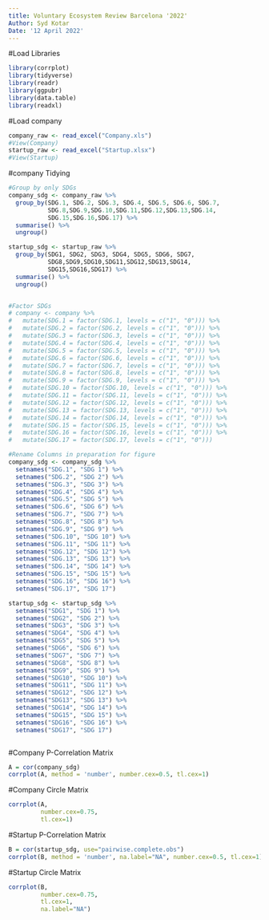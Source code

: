 ```yaml
---
title: Voluntary Ecosystem Review Barcelona '2022'
Author: Syd Kotar
Date: '12 April 2022'
---
```


#Load Libraries
```r
library(corrplot)
library(tidyverse)
library(readr)
library(ggpubr)
library(data.table)
library(readxl)

```

#Load company
```r
company_raw <- read_excel("Company.xls")
#View(Company)
startup_raw <- read_excel("Startup.xlsx")
#View(Startup)
```

#company Tidying
```r
#Group by only SDGs
company_sdg <- company_raw %>%
  group_by(SDG.1, SDG.2, SDG.3, SDG.4, SDG.5, SDG.6, SDG.7,
           SDG.8,SDG.9,SDG.10,SDG.11,SDG.12,SDG.13,SDG.14,
           SDG.15,SDG.16,SDG.17) %>% 
  summarise() %>% 
  ungroup()

startup_sdg <- startup_raw %>% 
  group_by(SDG1, SDG2, SDG3, SDG4, SDG5, SDG6, SDG7,
           SDG8,SDG9,SDG10,SDG11,SDG12,SDG13,SDG14,
           SDG15,SDG16,SDG17) %>% 
  summarise() %>% 
  ungroup()


#Factor SDGs
# company <- company %>% 
#   mutate(SDG.1 = factor(SDG.1, levels = c("1", "0"))) %>% 
#   mutate(SDG.2 = factor(SDG.2, levels = c("1", "0"))) %>% 
#   mutate(SDG.3 = factor(SDG.3, levels = c("1", "0"))) %>% 
#   mutate(SDG.4 = factor(SDG.4, levels = c("1", "0"))) %>% 
#   mutate(SDG.5 = factor(SDG.5, levels = c("1", "0"))) %>% 
#   mutate(SDG.6 = factor(SDG.6, levels = c("1", "0"))) %>% 
#   mutate(SDG.7 = factor(SDG.7, levels = c("1", "0"))) %>% 
#   mutate(SDG.8 = factor(SDG.8, levels = c("1", "0"))) %>% 
#   mutate(SDG.9 = factor(SDG.9, levels = c("1", "0"))) %>% 
#   mutate(SDG.10 = factor(SDG.10, levels = c("1", "0"))) %>% 
#   mutate(SDG.11 = factor(SDG.11, levels = c("1", "0"))) %>% 
#   mutate(SDG.12 = factor(SDG.12, levels = c("1", "0"))) %>% 
#   mutate(SDG.13 = factor(SDG.13, levels = c("1", "0"))) %>% 
#   mutate(SDG.14 = factor(SDG.14, levels = c("1", "0"))) %>% 
#   mutate(SDG.15 = factor(SDG.15, levels = c("1", "0"))) %>% 
#   mutate(SDG.16 = factor(SDG.16, levels = c("1", "0"))) %>% 
#   mutate(SDG.17 = factor(SDG.17, levels = c("1", "0")))

#Rename Columns in preparation for figure
company_sdg <- company_sdg %>% 
  setnames("SDG.1", "SDG 1") %>% 
  setnames("SDG.2", "SDG 2") %>% 
  setnames("SDG.3", "SDG 3") %>% 
  setnames("SDG.4", "SDG 4") %>% 
  setnames("SDG.5", "SDG 5") %>% 
  setnames("SDG.6", "SDG 6") %>% 
  setnames("SDG.7", "SDG 7") %>% 
  setnames("SDG.8", "SDG 8") %>% 
  setnames("SDG.9", "SDG 9") %>% 
  setnames("SDG.10", "SDG 10") %>% 
  setnames("SDG.11", "SDG 11") %>% 
  setnames("SDG.12", "SDG 12") %>% 
  setnames("SDG.13", "SDG 13") %>% 
  setnames("SDG.14", "SDG 14") %>% 
  setnames("SDG.15", "SDG 15") %>% 
  setnames("SDG.16", "SDG 16") %>% 
  setnames("SDG.17", "SDG 17")

startup_sdg <- startup_sdg %>% 
  setnames("SDG1", "SDG 1") %>% 
  setnames("SDG2", "SDG 2") %>% 
  setnames("SDG3", "SDG 3") %>% 
  setnames("SDG4", "SDG 4") %>% 
  setnames("SDG5", "SDG 5") %>% 
  setnames("SDG6", "SDG 6") %>% 
  setnames("SDG7", "SDG 7") %>% 
  setnames("SDG8", "SDG 8") %>% 
  setnames("SDG9", "SDG 9") %>% 
  setnames("SDG10", "SDG 10") %>% 
  setnames("SDG11", "SDG 11") %>% 
  setnames("SDG12", "SDG 12") %>% 
  setnames("SDG13", "SDG 13") %>% 
  setnames("SDG14", "SDG 14") %>% 
  setnames("SDG15", "SDG 15") %>% 
  setnames("SDG16", "SDG 16") %>% 
  setnames("SDG17", "SDG 17")



```

#Company P-Correlation Matrix
```r
A = cor(company_sdg)
corrplot(A, method = 'number', number.cex=0.5, tl.cex=1)
```

#Company Circle Matrix
```r

corrplot(A,
         number.cex=0.75,
         tl.cex=1)
```

#Startup P-Correlation Matrix
```r
B = cor(startup_sdg, use="pairwise.complete.obs")
corrplot(B, method = 'number', na.label="NA", number.cex=0.5, tl.cex=1)
```

#Startup Circle Matrix
```r

corrplot(B,
         number.cex=0.75,
         tl.cex=1,
         na.label="NA")
```



